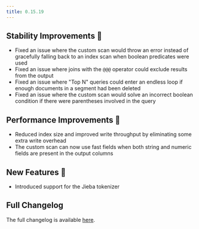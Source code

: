 ```yaml
---
title: 0.15.19
---
```


## Stability Improvements 💪

- Fixed an issue where the custom scan would throw an error instead of gracefully falling back to an index scan when boolean predicates were used
- Fixed an issue where joins with the `@@@` operator could exclude results from the output
- Fixed an issue where "Top N" queries could enter an endless loop if enough documents in a segment had been deleted
- Fixed an issue where the custom scan would solve an incorrect boolean condition if there were parentheses involved in the query

## Performance Improvements 🚀

- Reduced index size and improved write throughput by eliminating some extra write overhead
- The custom scan can now use fast fields when both string and numeric fields are present in the output columns

## New Features 🎉

- Introduced support for the Jieba tokenizer

## Full Changelog

The full changelog is available [here](https://github.com/paradedb/paradedb/releases/tag/v0.15.19).

